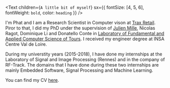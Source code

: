 <Text
  children={`A little bit of myself`}
  sx={{ fontSize: [4, 5, 6], fontWeight: `bold`, color: `heading` }}
/>

I'm Phat and I am a Research Scientist in Computer vison at [Trax Retail](https://traxretail.com).
Piror to that, I did my PhD under the supervision of [Julien Mille](https://julien-mille.gitlab.io/www/), Nicolas Ragot, Dominique Li and Donatello Conte 
in [Laboratory of Fundamental and Applied Computer Science of Tours](https://lifat.univ-tours.fr/). 
I received my engineer degree at INSA Centre Val de Loire.

During my universtity years (2015-2018), I have done my internships at the Laboratory of Signal and Image Processing (Rennes) and in the company of RF-Track. 
The domains that I have done during these two internships are mainly Embedded Software, Signal Processing and Machine Learning.

You can find my CV [here](https://github.com/lphatnguyen/lphatnguyen.github.io/blob/source/static/CV_LuongPhatNguyen_ENG.pdf).